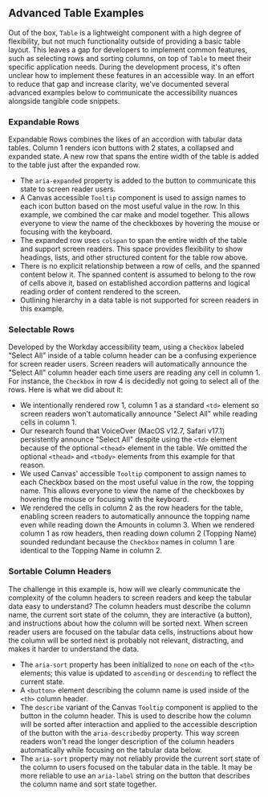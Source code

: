 
<Meta of={TablesAdvancedStories} />

## Advanced Table Examples

Out of the box, `Table` is a lightweight component with a high degree of flexibility, but not much
functionality outside of providing a basic table layout. This leaves a gap for developers to
implement common features, such as selecting rows and sorting columns, on top of `Table` to meet
their specific application needs. During the development process, it's often unclear how to
implement these features in an accessible way. In an effort to reduce that gap and increase clarity,
we've documented several advanced examples below to communicate the accessibility nuances alongside
tangible code snippets.

### Expandable Rows

Expandable Rows combines the likes of an accordion with tabular data tables. Column 1 renders icon
buttons with 2 states, a collapsed and expanded state. A new row that spans the entire width of the
table is added to the table just after the expanded row.

- The `aria-expanded` property is added to the button to communicate this state to screen reader
  users.
- A Canvas accessible `Tooltip` component is used to assign names to each icon button based on the
  most useful value in the row. In this example, we combined the car make and model together. This
  allows everyone to view the name of the checkboxes by hovering the mouse or focusing with the
  keyboard.
- The expanded row uses `colspan` to span the entire width of the table and support screen readers.
  This space provides flexibility to show headings, lists, and other structured content for the
  table row above.
- There is no explicit relationship between a row of cells, and the spanned content below it. The
  spanned content is assumed to belong to the row of cells above it, based on established accordion
  patterns and logical reading order of content rendered to the screen.
- Outlining hierarchy in a data table is not supported for screen readers in this example.

<ExampleCodeBlock of={TablesAdvancedStories.ExpandableRows} />

### Selectable Rows

Developed by the Workday accessibility team, using a `Checkbox` labeled "Select All" inside of a
table column header can be a confusing experience for screen reader users. Screen readers will
automatically announce the "Select All" column header each time users are reading any cell in
column 1. For instance, the `Checkbox` in row 4 is decidedly not going to select all of the rows.
Here is what we did about it:

- We intentionally rendered row 1, column 1 as a standard `<td>` element so screen readers won't
  automatically announce "Select All" while reading cells in column 1.
- Our research found that VoiceOver (MacOS v12.7, Safari v17.1) persistently announce "Select All"
  despite using the `<td>` element because of the optional `<thead>` element in the table. We
  omitted the optional `<thead>` and `<tbody>` elements from this example for that reason.
- We used Canvas' accessible `Tooltip` component to assign names to each Checkbox based on the most
  useful value in the row, the topping name. This allows everyone to view the name of the checkboxes
  by hovering the mouse or focusing with the keyboard.
- We rendered the cells in column 2 as the row headers for the table, enabling screen readers to
  automatically announce the topping name even while reading down the Amounts in column 3. When we
  rendered column 1 as row headers, then reading down column 2 (Topping Name) sounded redundant
  because the `Checkbox` names in column 1 are identical to the Topping Name in column 2.

<ExampleCodeBlock of={TablesAdvancedStories.SelectableRows} />

### Sortable Column Headers

The challenge in this example is, how will we clearly communicate the complexity of the column
headers to screen readers and keep the tabular data easy to understand? The column headers must
describe the column name, the current sort state of the column, they are interactive (a button), and
instructions about how the column will be sorted next. When screen reader users are focused on the
tabular data cells, instructions about how the column will be sorted next is probably not relevant,
distracting, and makes it harder to understand the data.

- The `aria-sort` property has been initialized to `none` on each of the `<th>` elements; this value
  is updated to `ascending` or `descending` to reflect the current state.
- A `<button>` element describing the column name is used inside of the `<th>` column header.
- The `describe` variant of the Canvas `Tooltip` component is applied to the button in the column
  header. This is used to describe how the column will be sorted after interaction and applied to
  the accessible description of the button with the `aria-describedby` property. This way screen
  readers won't read the longer description of the column headers automatically while focusing on
  the tabular data below.
- The `aria-sort` property may not reliably provide the current sort state of the column to users
  focused on the tabular data in the table. It may be more reliable to use an `aria-label` string on
  the button that describes the column name and sort state together.

<ExampleCodeBlock of={TablesAdvancedStories.SortableColumnHeaders} />
